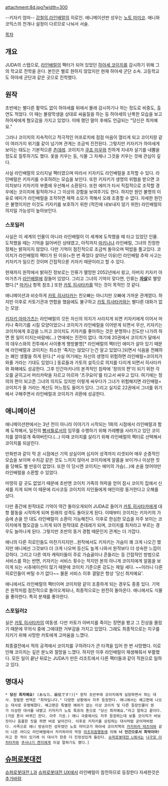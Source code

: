 attachment:8d.jpg?width=300

--키자키 엄마--
[[강철의 라인배럴]]의 히로인. 애니메이션판 성우는 [[노토 마미코]].
애니와 코믹스의 전개나 설정이 다르므로 나눠서 서술.

[[목차]]

== 개요 ==
JUDA의 스탭으로, [[라인배럴]]의 팩터가 되어 있었던 [[하야세 코이치]]를 감시하기 위해 그의 학교로 전학을 온다. 본인은 별로 원하지 않았지만 현재 하야세 군단 소속. 고등학교도 하야세 군단과 같은 곳으로 진학했다.

== 원작 ==
초반에는 별다른 활약도 없이 하야세를 뒤에서 몰래 감시하기나 하는 정도로 비중도, 출연도 적었다. 이 때는 불량학생을 상대로 싸움질을 하는 등 하야세의 난폭한 모습을 보고 하야세에게 혐오감을 가지고 있었다. 이때 했던 말이 후에도 언급되는 "당신은 최저예요."

그러나 코이치의 지속적이고 적극적인 어프로치에 점점 마음이 열리게 되고 코이치랑 같이 여러가지 위기를 같이 넘기며 관계는 조금씩 진전된다. 그렇지만 키자키가 하야세게 보이는 태도는 기본적으론 [[츤데레]]. 코이치가 [[쿠죠 미우]]와 친하게 지내자 살기를 내뿜을 정도로 질투하기도 했다. 꽃을 키우는 등, 식물 그 자체나 그것을 키우는 것에 관심이 깊다.

사실 라인배럴의 오리지널 팩터였으며 따라서 키자키도 라인배럴을 조작할 수 있다. 라인배럴은 키자키를 수호하려는 모습을 보인다. 또한 키자키가 생명의 위협을 받으면 코이치보다 키자키의 부름에 우선해서 소환된다. 또한 에미가 타서 직접적으로 조작할 경우에는 코이치에 필적하거나 그 이상의 강함을 보여주기도 한다. 하지만 원인 불명의 이유로 에미가 라인배럴을 조작하면 체력 소모가 격해서 오래 조종할 수 없다. 자세한 원인은 불명이지만 이것도 키자키를 보호하기 위한 (적진에 내보내지 않기 위한) 라인배럴의 의지일 가능성이 높아보인다.

=== 스포일러 ===
사실은 이 세계의 인물이 아니라 라인배럴이 이 세계에 도착했을 때 타고 있었던 인물. 도착했을 때는 기억을 잃어버린 상태였고, 아직까지 [[마키나]]나 라인배럴, 그녀의 진정한 정체는 밝혀지지 않았다. 다만 기억이 점진적으로 조금씩 돌아오며 떡밥을 풀고있다. 코이치가 라인배럴의 팩터가 된 이유(=한 번 죽었다 살아난 이유)인 라인배럴 추락 사고는 키자키가 일으킨 것이며 간접적으론 키자키 때문이라고 할 수 있다.

현재까지 원작에서 밝혀진 정보로는 인류가 멸망한 2052년에서 왔고, 아버지 키자키 아마가츠가 [[라인배럴]]에 잠들어 있었다. 그리고 그녀의 기억이 맞다면, 인류는 '''[[자살]]'''로 멸망했다.[* [[마키나]] 항목 참조.] 또한 [[카토 히사타카]]를 막는 것이 목적인 것 같다.

애니메이션과 비슷하게 [[카토 히사타카]]는 친오빠는 아니지만 오빠에 가까운 관계였다. 하지만 이후로 카토기관과 연합을 했음에도 불구하고 [[카토 히사타카]]와는 별다른 대화가 없는 모양.

[[키자키 아마가츠]]는 라인배럴의 깃든 자신의 의지가 사라지게 되면 키자키에게 이어서 마키나 죽이기를 시킬 모양이었으나 코이치가 라인배럴을 이어받게 되면서 무산, 키자키는 코이치에게 호감을 느끼고 코이치도 키자키를 좋아하는 것은 분명하나 진도만 나가려 하면 뭔 일이 터지는바람에(…) 연애에는 진전이 없다. 여기에 20권에서 코이치가 달에서의 데우스와의 전투에서 사이좋게 행방불명[* 라인배럴의 펙터인 에미가 살아 있기 때문에 라인배럴과 코이치는 최소한 '죽지는 않았다'는건 알고 있었다.]되면서 식음을 전폐하는 폐인 생활을 하게 된다.[* 사실 여기에는 자신의 생명이 위험하면 라인배럴=코이치가 와줄 거라는 기대도 있었다.] 동료들과 가토의 설득으로 의지를 다지게 되면서 히사타카와 화해에도 성공한다. 그후 인간마키나의 본격적인 침략에 '정의의 편'이 되기 위한 각오를 굳히고서 머리카락을 자르고 아르마 '츠쿠요미'를 타고서 싸우고 있다. 여기에는 정의의 편이 되고픈 그녀의 의지도 있지만 이렇게 싸우다가 그녀가 위험해지면 라인배럴=코이치가 올 거라는 계산도 어느정도 들어가 있다. 그리고 실지로 22권에서 그녀를 위기에서 구해주면서 라인배럴과 코이치가 귀환에 성공한다.

== 애니메이션 ==
애니메이션판에서는 3년 전이 아니라 이야기가 시작되는 1화의 시점에서 라인배럴과 함께 도착해서, 일진의 [[빵셔틀]]로서의 임무를 수행하기 위해 카레빵을 사러가고 있던 코이치를 깔아뭉개 죽여버린다.(...) 이때 코이치를 살리기 위해 라인배럴의 팩터로 선택해서 코이치를 되살린다.

만화판과 같이 막 온 시점에선 기억 상실이며 심지어 성격까지 리셋되어 매우 순종적인 모습을 보이며 수치감 같은 것도 느끼지 않아서 코이치에게 알몸을 보이거나 이상한 짓을 당해도 별 반응이 없었다. 또한 이 당시엔 코이치는 에미의 가슴(...)에 손을 얹어야만 라인배럴을 소환할 수 있었다.

마땅히 갈 곳도 없었기 때문에 초반엔 코이치 가족의 허락을 얻어 잠시 코이치 집에서 신세를 지게 되며 이 때문에 리사코등 코이치의 지인들에게 애인이랑 동거한다고 오해를 샀다.

다만 중간에 원작대로 기억이 약간 돌아오게되어 JUDA로 들어가 [[카토 히사타카]]에게 대항 활동을 시작하게 되며 원래의 성격도 돌아오게 된다. 이때부터 코이치는 키자키의 가슴에 손을 안 대도 라인배럴이 소환이 가능해진다. 이후로 한심한 모습을 자주 보이는 코이치에게 혐오감을 느끼게 되어 원작대로 츤데레가 되며, 코이치를 최저라고 부르는 경우도 늘어나게 된다. 그렇지만 초반의 동거 경험 때문인지 관계는 더 가깝다.

애니의 다른 히로인들도 마찬가지지만...원작에서도 키자키는 가슴이 꽤 크게 나오긴 했지만 애니에선 그것보다 더 크게 나오며 등신도 높게 나와서 원작보다 더 성숙한 느낌이 강하다. 그리고 다른 여자 캐릭터들이 주로 가슴골이나 흔들리는 등 간접적인 방법으로 서비스를 하는 반면, 키자키는 서비스 횟수는 적지만 본의 아니게 코이치에게 알몸을 보이게 되는 시츄에이션이 많기 때문에 코이치 기준으론 강도는 제일 세다. ~~이러니 다른 히로인들이 버틸 수가 없다~~ 물론 서비스 이후 결말은 항상 '당신 최저예요'.

애니에서도 라인배럴의 팩터이며 코이치랑 같이 조종하게 되는 경우도 종종 있다. 기억은 원작처럼 점진적으로 돌아오게되나, 최종적으로는 완전히 돌아온다. 애니에서도 식물을 좋아한다. 특히 분재를 좋아한다.

=== 스포일러2 ===
실은 [[카토 히사타카]]의 여동생. 다만 카토가 아버지를 죽이는 장면을 봤고 그 진상을 몰랐기 때문에 무의식 중에 그에대한 거부감을 가지고 있었다. 그래도 최종적으로는 지구를 지키기 위해 사망한 카토에게 고마움을 느꼈다.

최종결전에서 적의 공격에서 코이치를 구하려다가 큰 타격을 입어 한 번 사망했다. 이로 인해 코이치는 깊은 분노와 절망을 느꼈다. 하지만 이후 라인배럴이 재생해줘서 부활했다. 모든 일이 끝난 뒤로는 JUDA가 만든 리조트에서 다른 팩터들과 같이 직원으로 일하고 있다.

== 명대사 ==
 * '''당신 최저예요!''' (あなた、最低です!)[* 원작 초반부에 코이치에게 실망하면서 하는 대사. 정발판 번역은 "최악입니다." 다양한 상황에서 자주 등장한다. 애니에서는 예고편에 나오는 대사로 유명해졌다. 예고편은 특별한 예외가 없는 이상 코이치 및 다른 등장인물이 뭔가 이상한 대사를 내뱉고 키자키가 노토 특유의 톤으로 "당신 최저예요."라고 말하고 끝이다.(가끔 톤이 바뀌긴 한다. 아주 가끔.) 애니 극중에서도 자주 등장하는데 보통 코이치가 바보짓이나 음흉한 짓을 하면 바로 날아간다. 이후로 키자키를 상징하는 대사처럼 굳어져버렸다. 사족으로 애니 방송이전 성우였던 노토 마미코가 하야세 코이치역의 [[카키하라 테츠야]]와 같이 나온 라디오 라인배럴에서 카키하라의 막장 [[마조히즘]]행동에 의해 '''너 인간으로서 최악이야!'''라고 한 적이 있기에 이 대사가 한층 더 진정성있게 들린다. [[슈퍼로봇대전 L]]에서는 [[나구모 이치타카]]와 [[쿠사나기 켄지]]에게 이걸 말하기도 했다.]

== [[슈퍼로봇대전]] ==
[[슈퍼로봇대전 L]]과 [[슈퍼로봇대전 UX]]에서 라인베럴이 참전하므로 등장한다 자세한것은 [[추가바람]].
